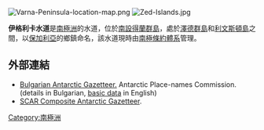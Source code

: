 {{no footnotes|time=2013-10-29T01:45:45+00:00}}
[[Image:Varna-Peninsula-location-map.png|thumb]]
[[Image:Zed-Islands.jpg|thumb]]

{{coord|62|26|44.5|S|60|08|30|W|display=title}}

'''伊格利卡水道'''是[[南極洲|南極洲]]的水道，位於[[南設得蘭群島|南設得蘭群島]]，處於[[澤德群島|澤德群島]]和[[利文斯頓島|利文斯頓島]]之間，以[[保加利亞|保加利亞]]的鄉鎮命名，該水道現時由[[南極條約體系|南極條約體系]]管理。

==外部連結==
* [http://apcbg.org/gazet-bg.doc Bulgarian Antarctic Gazetteer.]{{Wayback|url=http://apcbg.org/gazet-bg.doc |date=20160206203828 }} Antarctic Place-names Commission. (details in Bulgarian, [http://apcbg.org/gazet.htm basic data]{{Wayback|url=http://apcbg.org/gazet.htm |date=20160304071225 }} in English)
* [http://data.aad.gov.au/aadc/gaz/scar/ SCAR Composite Antarctic Gazetteer]{{WebCite|url=https://www.webcitation.org/5ug2CfC7m?url=http://data.aad.gov.au/aadc/gaz/scar/ |date=20101202140255 |dateformat=iso }}.

{{南设得兰群岛}}

{{Antarctica-geo-stub}}

[[Category:南極洲|Category:南極洲]]